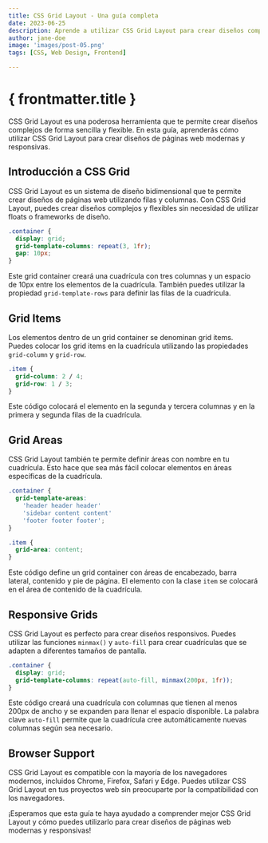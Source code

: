 ```yaml
---
title: CSS Grid Layout - Una guía completa
date: 2023-06-25
description: Aprende a utilizar CSS Grid Layout para crear diseños complejos de forma sencilla.
author: jane-doe
image: 'images/post-05.png'
tags: [CSS, Web Design, Frontend]

---
```


# { frontmatter.title }

CSS Grid Layout es una poderosa herramienta que te permite crear diseños complejos de forma sencilla y flexible. En esta guía, aprenderás cómo utilizar CSS Grid Layout para crear diseños de páginas web modernas y responsivas.

## Introducción a CSS Grid

CSS Grid Layout es un sistema de diseño bidimensional que te permite crear diseños de páginas web utilizando filas y columnas. Con CSS Grid Layout, puedes crear diseños complejos y flexibles sin necesidad de utilizar floats o frameworks de diseño.

```css
.container {
  display: grid;
  grid-template-columns: repeat(3, 1fr);
  gap: 10px;
}
```

Este grid container creará una cuadrícula con tres columnas y un espacio de 10px entre los elementos de la cuadrícula. También puedes utilizar la propiedad `grid-template-rows` para definir las filas de la cuadrícula.

## Grid Items

Los elementos dentro de un grid container se denominan grid items. Puedes colocar los grid items en la cuadrícula utilizando las propiedades `grid-column` y `grid-row`.

```css
.item {
  grid-column: 2 / 4;
  grid-row: 1 / 3;
}
```

Este código colocará el elemento en la segunda y tercera columnas y en la primera y segunda filas de la cuadrícula.

## Grid Areas

CSS Grid Layout también te permite definir áreas con nombre en tu cuadrícula. Esto hace que sea más fácil colocar elementos en áreas específicas de la cuadrícula.

```css
.container {
  grid-template-areas:
    'header header header'
    'sidebar content content'
    'footer footer footer';
}

.item {
  grid-area: content;
}
```

Este código define un grid container con áreas de encabezado, barra lateral, contenido y pie de página. El elemento con la clase `item` se colocará en el área de contenido de la cuadrícula.

## Responsive Grids

CSS Grid Layout es perfecto para crear diseños responsivos. Puedes utilizar las funciones `minmax()` y `auto-fill` para crear cuadrículas que se adapten a diferentes tamaños de pantalla.

```css
.container {
  display: grid;
  grid-template-columns: repeat(auto-fill, minmax(200px, 1fr));
}
```

Este código creará una cuadrícula con columnas que tienen al menos 200px de ancho y se expanden para llenar el espacio disponible. La palabra clave `auto-fill` permite que la cuadrícula cree automáticamente nuevas columnas según sea necesario.

## Browser Support

CSS Grid Layout es compatible con la mayoría de los navegadores modernos, incluidos Chrome, Firefox, Safari y Edge. Puedes utilizar CSS Grid Layout en tus proyectos web sin preocuparte por la compatibilidad con los navegadores.

¡Esperamos que esta guía te haya ayudado a comprender mejor CSS Grid Layout y cómo puedes utilizarlo para crear diseños de páginas web modernas y responsivas!
